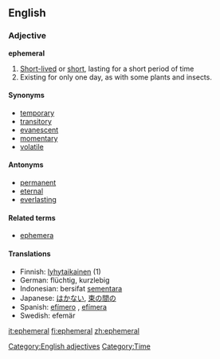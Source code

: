 ==English==

=== Adjective ===
'''ephemeral'''
# [[Short-lived]] or [[short]], lasting for a short period of time
# Existing for only one day, as with some plants and insects.

==== Synonyms ====
*[[temporary]]
*[[transitory]]
*[[evanescent]]
*[[momentary]]
*[[volatile]]

==== Antonyms ====
*[[permanent]]
*[[eternal]]
*[[everlasting]]

====Related terms====
*[[ephemera]]

==== Translations ====
*Finnish: [[lyhytaikainen]] (1)
*German: flüchtig, kurzlebig
*Indonesian: bersifat [[sementara]]
*Japanese: [[はかない]], [[束の間の]]
*Spanish: [[efímero]] {{m}}, [[efímera]] {{f}}
*Swedish: efemär

[[Category:English adjectives]]
[[Category:Time]]

[[it:ephemeral]]
[[fi:ephemeral]]
[[zh:ephemeral]]